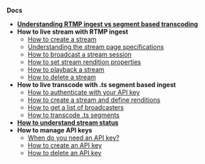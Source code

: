 <!-- Sidebar of the /docs pages -->
**Docs**
* **[Understanding RTMP ingest vs segment based transcoding](/docs)**
* **How to live stream with RTMP ingest**
    * [How to create a stream](/docs/rtmp/create_a_stream)
    * [Understanding the stream page specifications](/docs/rtmp/stream_page_specifications)
    * [How to broadcast a stream session](/docs/rtmp/broadcast_a_stream_session)
    * [How to set stream rendition properties](/docs/rtmp/stream_rendition_properties)
    * [How to playback a stream](/docs/rtmp/playback_a_stream)
    * [How to delete a stream](/docs/rtmp/delete_a_stream)
* **How to live transcode with .ts segment based ingest**
    * [How to authenticate with your API key](/docs/segment_based_ingest/authentication)
    * [How to create a stream and define renditions](/docs/segment_based_ingest/create_a_stream_and_define_renditions)
    * [How to get a list of broadcasters](/docs/segment_based_ingest/get_a_list_of_broadcasters)
    * [How to transcode .ts segments](/docs/segment_based_ingest/transcode_ts_segments)
* **[How to understand stream status](/docs/stream_status)**
* **How to manage API keys**
    * [When do you need an API key?](/docs/api_keys/when_do_you_need_an_API_key)
    * [How to create an API key](/docs/api_keys/create_an_api_key)
    * [How to delete an API key](/docs/api_keys/delete_an_api_key)
